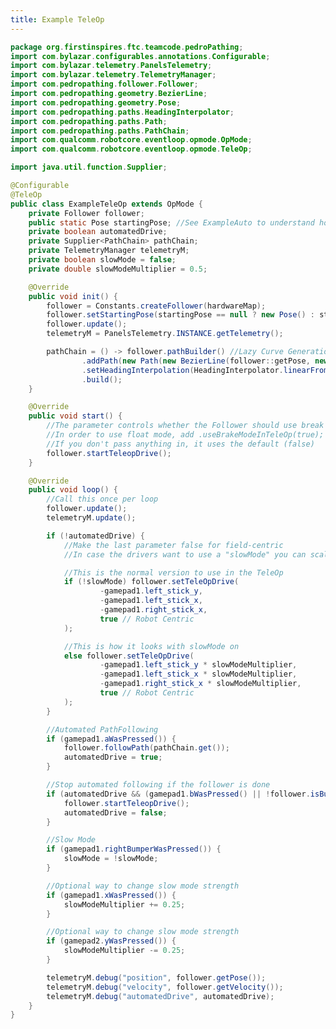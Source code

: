 ```yaml
---
title: Example TeleOp
---
```


```java
package org.firstinspires.ftc.teamcode.pedroPathing;
import com.bylazar.configurables.annotations.Configurable;
import com.bylazar.telemetry.PanelsTelemetry;
import com.bylazar.telemetry.TelemetryManager;
import com.pedropathing.follower.Follower;
import com.pedropathing.geometry.BezierLine;
import com.pedropathing.geometry.Pose;
import com.pedropathing.paths.HeadingInterpolator;
import com.pedropathing.paths.Path;
import com.pedropathing.paths.PathChain;
import com.qualcomm.robotcore.eventloop.opmode.OpMode;
import com.qualcomm.robotcore.eventloop.opmode.TeleOp;

import java.util.function.Supplier;

@Configurable
@TeleOp
public class ExampleTeleOp extends OpMode {
    private Follower follower;
    public static Pose startingPose; //See ExampleAuto to understand how to use this
    private boolean automatedDrive;
    private Supplier<PathChain> pathChain;
    private TelemetryManager telemetryM;
    private boolean slowMode = false;
    private double slowModeMultiplier = 0.5;

    @Override
    public void init() {
        follower = Constants.createFollower(hardwareMap);
        follower.setStartingPose(startingPose == null ? new Pose() : startingPose);
        follower.update();
        telemetryM = PanelsTelemetry.INSTANCE.getTelemetry();

        pathChain = () -> follower.pathBuilder() //Lazy Curve Generation
                .addPath(new Path(new BezierLine(follower::getPose, new Pose(45, 98))))
                .setHeadingInterpolation(HeadingInterpolator.linearFromPoint(follower::getHeading, Math.toRadians(45), 0.8))
                .build();
    }

    @Override
    public void start() {
        //The parameter controls whether the Follower should use break mode on the motors (using it is recommended).
        //In order to use float mode, add .useBrakeModeInTeleOp(true); to your Drivetrain Constants in Constant.java (for Mecanum)
        //If you don't pass anything in, it uses the default (false)
        follower.startTeleopDrive();
    }

    @Override
    public void loop() {
        //Call this once per loop
        follower.update();
        telemetryM.update();

        if (!automatedDrive) {
            //Make the last parameter false for field-centric
            //In case the drivers want to use a "slowMode" you can scale the vectors

            //This is the normal version to use in the TeleOp
            if (!slowMode) follower.setTeleOpDrive(
                    -gamepad1.left_stick_y,
                    -gamepad1.left_stick_x,
                    -gamepad1.right_stick_x,
                    true // Robot Centric
            );

            //This is how it looks with slowMode on
            else follower.setTeleOpDrive(
                    -gamepad1.left_stick_y * slowModeMultiplier,
                    -gamepad1.left_stick_x * slowModeMultiplier,
                    -gamepad1.right_stick_x * slowModeMultiplier,
                    true // Robot Centric
            );
        }

        //Automated PathFollowing
        if (gamepad1.aWasPressed()) {
            follower.followPath(pathChain.get());
            automatedDrive = true;
        }

        //Stop automated following if the follower is done
        if (automatedDrive && (gamepad1.bWasPressed() || !follower.isBusy())) {
            follower.startTeleopDrive();
            automatedDrive = false;
        }

        //Slow Mode
        if (gamepad1.rightBumperWasPressed()) {
            slowMode = !slowMode;
        }

        //Optional way to change slow mode strength
        if (gamepad1.xWasPressed()) {
            slowModeMultiplier += 0.25;
        }

        //Optional way to change slow mode strength
        if (gamepad2.yWasPressed()) {
            slowModeMultiplier -= 0.25;
        }

        telemetryM.debug("position", follower.getPose());
        telemetryM.debug("velocity", follower.getVelocity());
        telemetryM.debug("automatedDrive", automatedDrive);
    }
}
```
